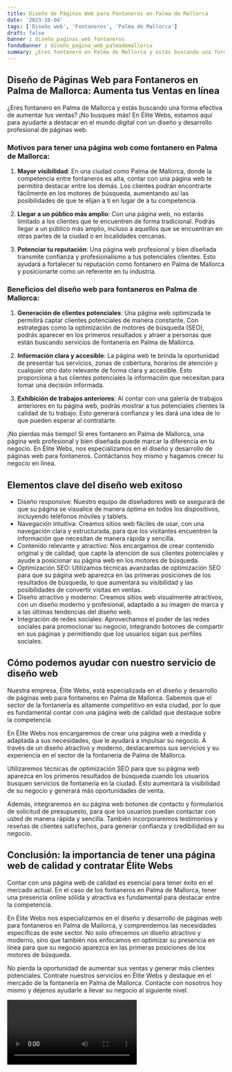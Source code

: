 ```yaml
---
title: Diseño de Páginas Web para Fontaneros en Palma de Mallorca
date: '2023-10-04'
tags: ['Diseño web', 'Fontaneros', 'Palma de Mallorca']
draft: false
banner : diseño_paginas_web_fontaneros
fondoBanner : diseño_pagina_web_palmademallorca
summary: ¿Eres fontanero en Palma de Mallorca y estás buscando una forma efectiva de aumentar tus ventas? ¡No busques más! En Élite Webs, estamos aquí para ayudarte a destacar en el mundo digital con un diseño y desarrollo profesional de páginas web. 
---
```


## Diseño de Páginas Web para Fontaneros en Palma de Mallorca: Aumenta tus Ventas en línea

¿Eres fontanero en Palma de Mallorca y estás buscando una forma efectiva de aumentar tus ventas? ¡No busques más! En Élite Webs, estamos aquí para ayudarte a destacar en el mundo digital con un diseño y desarrollo profesional de páginas web. 

### Motivos para tener una página web como fontanero en Palma de Mallorca:

1. **Mayor visibilidad**: En una ciudad como Palma de Mallorca, donde la competencia entre fontaneros es alta, contar con una página web te permitirá destacar entre los demás. Los clientes podrán encontrarte fácilmente en los motores de búsqueda, aumentando así las posibilidades de que te elijan a ti en lugar de a tu competencia.

2. **Llegar a un público más amplio**: Con una página web, no estarás limitado a los clientes que te encuentren de forma tradicional. Podrás llegar a un público más amplio, incluso a aquellos que se encuentran en otras partes de la ciudad o en localidades cercanas. 

3. **Potenciar tu reputación**: Una página web profesional y bien diseñada transmite confianza y profesionalismo a tus potenciales clientes. Esto ayudará a fortalecer tu reputación como fontanero en Palma de Mallorca y posicionarte como un referente en tu industria.

### Beneficios del diseño web para fontaneros en Palma de Mallorca:

1. **Generación de clientes potenciales**: Una página web optimizada te permitirá captar clientes potenciales de manera constante. Con estrategias como la optimización de motores de búsqueda (SEO), podrás aparecer en los primeros resultados y atraer a personas que están buscando servicios de fontanería en Palma de Mallorca.

2. **Información clara y accesible**: La página web te brinda la oportunidad de presentar tus servicios, zonas de cobertura, horarios de atención y cualquier otro dato relevante de forma clara y accesible. Esto proporciona a tus clientes potenciales la información que necesitan para tomar una decisión informada.

3. **Exhibición de trabajos anteriores**: Al contar con una galería de trabajos anteriores en tu página web, podrás mostrar a tus potenciales clientes la calidad de tu trabajo. Esto generará confianza y les dará una idea de lo que pueden esperar al contratarte.

¡No pierdas más tiempo! Si eres fontanero en Palma de Mallorca, una página web profesional y bien diseñada puede marcar la diferencia en tu negocio. En Élite Webs, nos especializamos en el diseño y desarrollo de páginas web para fontaneros. Contáctanos hoy mismo y hagamos crecer tu negocio en línea.

<GifSeo />

<Cta />

## Elementos clave del diseño web exitoso

- Diseño responsive: Nuestro equipo de diseñadores web se asegurará de que su página se visualice de manera óptima en todos los dispositivos, incluyendo teléfonos móviles y tablets. 
- Navegación intuitiva: Creamos sitios web fáciles de usar, con una navegación clara y estructurada, para que los visitantes encuentren la información que necesitan de manera rápida y sencilla. 
- Contenido relevante y atractivo: Nos encargamos de crear contenido original y de calidad, que capte la atención de sus clientes potenciales y ayude a posicionar su página web en los motores de búsqueda. 
- Optimización SEO: Utilizamos técnicas avanzadas de optimización SEO para que su página web aparezca en las primeras posiciones de los resultados de búsqueda, lo que aumentará su visibilidad y las posibilidades de convertir visitas en ventas. 
- Diseño atractivo y moderno: Creamos sitios web visualmente atractivos, con un diseño moderno y profesional, adaptado a su imagen de marca y a las últimas tendencias del diseño web. 
- Integración de redes sociales: Aprovechamos el poder de las redes sociales para promocionar su negocio, integrando botones de compartir en sus páginas y permitiendo que los usuarios sigan sus perfiles sociales. 

## Cómo podemos ayudar con nuestro servicio de diseño web

Nuestra empresa, Élite Webs, está especializada en el diseño y desarrollo de páginas web para fontaneros en Palma de Mallorca. Sabemos que el sector de la fontanería es altamente competitivo en esta ciudad, por lo que es fundamental contar con una página web de calidad que destaque sobre la competencia.

En Élite Webs nos encargaremos de crear una página web a medida y adaptada a sus necesidades, que le ayudará a impulsar su negocio. A través de un diseño atractivo y moderno, destacaremos sus servicios y su experiencia en el sector de la fontanería de Palma de Mallorca.

Utilizaremos técnicas de optimización SEO para que su página web aparezca en los primeros resultados de búsqueda cuando los usuarios busquen servicios de fontanería en la ciudad. Esto aumentará la visibilidad de su negocio y generará más oportunidades de venta.

Además, integraremos en su página web botones de contacto y formularios de solicitud de presupuesto, para que los usuarios puedan contactar con usted de manera rápida y sencilla. También incorporaremos testimonios y reseñas de clientes satisfechos, para generar confianza y credibilidad en su negocio.

## Conclusión: la importancia de tener una página web de calidad y contratar Élite Webs

Contar con una página web de calidad es esencial para tener éxito en el mercado actual. En el caso de los fontaneros en Palma de Mallorca, tener una presencia online sólida y atractiva es fundamental para destacar entre la competencia.

En Élite Webs nos especializamos en el diseño y desarrollo de páginas web para fontaneros en Palma de Mallorca, y comprendemos las necesidades específicas de este sector. No solo ofrecemos un diseño atractivo y moderno, sino que también nos enfocamos en optimizar su presencia en línea para que su negocio aparezca en las primeras posiciones de los motores de búsqueda.

No pierda la oportunidad de aumentar sus ventas y generar más clientes potenciales. Contrate nuestros servicios en Élite Webs y destaque en el mercado de la fontanería en Palma de Mallorca. Contacte con nosotros hoy mismo y déjenos ayudarle a llevar su negocio al siguiente nivel.

<Video />

<CtaBot job='Fontaneros' city='Palma de Mallorca'/>

<Gmaps query='Palma de Mallorca+españa+maps' />